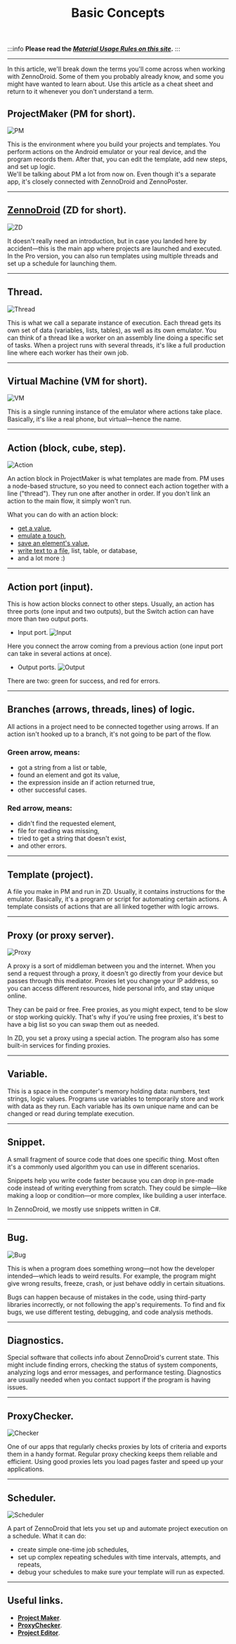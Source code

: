 ﻿---
sidebar_position: 2
slug: /basicterms
title: Basic Concepts
description: The main terms in ZennoDroid.
---  

:::info **Please read the [*Material Usage Rules on this site*](./Disclaimer).**
:::
_______________________________________________
In this article, we'll break down the terms you'll come across when working with ZennoDroid. Some of them you probably already know, and some you might have wanted to learn about. Use this article as a cheat sheet and return to it whenever you don't understand a term.

## ProjectMaker (PM for short).
![PM](./assets/BasicTerms/BasicTerms_pic1.png)  

This is the environment where you build your projects and templates. You perform actions on the Android emulator or your real device, and the program records them. After that, you can edit the template, add new steps, and set up logic.  
We'll be talking about PM a lot from now on. Even though it's a separate app, it's closely connected with ZennoDroid and ZennoPoster.
_______________________________________________
## [ZennoDroid](https://zennolab.com/ru/products/zennodroid/) (ZD for short).
![ZD](./assets/BasicTerms/BasicTerms_pic2.png)  

It doesn't really need an introduction, but in case you landed here by accident—this is the main app where projects are launched and executed. In the Pro version, you can also run templates using multiple threads and set up a schedule for launching them.
_______________________________________________
## Thread.
![Thread](./assets/BasicTerms/BasicTerms_pic5.png)  

This is what we call a separate instance of execution. Each thread gets its own set of data (variables, lists, tables), as well as its own emulator. You can think of a thread like a worker on an assembly line doing a specific set of tasks. When a project runs with several threads, it's like a full production line where each worker has their own job.
_______________________________________________
## Virtual Machine (VM for short).
![VM](./assets/BasicTerms/BasicTerms_pic4.png)  

This is a single running instance of the emulator where actions take place. Basically, it's like a real phone, but virtual—hence the name.
_______________________________________________
## Action (block, cube, step).
![Action](./assets/BasicTerms/BasicTerms_pic3.png)  

An action block in ProjectMaker is what templates are made from. PM uses a node-based structure, so you need to connect each action together with a line ("thread"). They run one after another in order. If you don't link an action to the main flow, it simply won't run.

What you can do with an action block:
- [get a value](Android/ProLite/GetValue),
- [emulate a touch](Android/ProLite/Touch_Emulation),
- [save an element's value](Android/ProLite/SetValue),
- [write text to a file](Data/Text), list, table, or database,
- and a lot more :)
_______________________________________________
## Action port (input).
This is how action blocks connect to other steps. Usually, an action has three ports (one input and two outputs), but the Switch action can have more than two output ports.
- Input port.
![Input](./assets/BasicTerms/BasicTerms_pic6.png)  

Here you connect the arrow coming from a previous action (one input port can take in several actions at once).
- Output ports.
![Output](./assets/BasicTerms/BasicTerms_pic7.png)  

There are two: green for success, and red for errors.
_______________________________________________
## Branches (arrows, threads, lines) of logic.
All actions in a project need to be connected together using arrows. If an action isn't hooked up to a branch, it's not going to be part of the flow.
### Green arrow, means:
- got a string from a list or table,
- found an element and got its value,
- the expression inside an if action returned true,
- other successful cases.
### Red arrow, means:
- didn't find the requested element,
- file for reading was missing,
- tried to get a string that doesn't exist,
- and other errors.
_______________________________________________
## Template (project).
A file you make in PM and run in ZD. Usually, it contains instructions for the emulator. Basically, it's a program or script for automating certain actions. A template consists of actions that are all linked together with logic arrows.
_______________________________________________
## Proxy (or proxy server).
![Proxy](./assets/BasicTerms/BasicTerms_pic8.png)  

A proxy is a sort of middleman between you and the internet. When you send a request through a proxy, it doesn't go directly from your device but passes through this mediator. Proxies let you change your IP address, so you can access different resources, hide personal info, and stay unique online.

They can be paid or free. Free proxies, as you might expect, tend to be slow or stop working quickly. That's why if you're using free proxies, it's best to have a big list so you can swap them out as needed.

In ZD, you set a proxy using a special action. The program also has some built-in services for finding proxies.
_______________________________________________
## Variable.
This is a space in the computer's memory holding data: numbers, text strings, logic values. Programs use variables to temporarily store and work with data as they run. Each variable has its own unique name and can be changed or read during template execution.
_______________________________________________
## Snippet.
A small fragment of source code that does one specific thing. Most often it's a commonly used algorithm you can use in different scenarios.

Snippets help you write code faster because you can drop in pre-made code instead of writing everything from scratch. They could be simple—like making a loop or condition—or more complex, like building a user interface.

In ZennoDroid, we mostly use snippets written in C#.
_______________________________________________
## Bug.
![Bug](./assets/BasicTerms/BasicTerms_pic9.jpg)  

This is when a program does something wrong—not how the developer intended—which leads to weird results. For example, the program might give wrong results, freeze, crash, or just behave oddly in certain situations.

Bugs can happen because of mistakes in the code, using third-party libraries incorrectly, or not following the app's requirements. To find and fix bugs, we use different testing, debugging, and code analysis methods.
_______________________________________________
## Diagnostics.
Special software that collects info about ZennoDroid's current state. This might include finding errors, checking the status of system components, analyzing logs and error messages, and performance testing. Diagnostics are usually needed when you contact support if the program is having issues.
_______________________________________________
## ProxyChecker.
![Checker](./assets/BasicTerms/BasicTerms_pic10.png)  

One of our apps that regularly checks proxies by lots of criteria and exports them in a handy format. Regular proxy checking keeps them reliable and efficient. Using good proxies lets you load pages faster and speed up your applications.
_______________________________________________
## Scheduler.
![Scheduler](./assets/BasicTerms/BasicTerms_pic11.png)  

A part of ZennoDroid that lets you set up and automate project execution on a schedule. What it can do:
- create simple one-time job schedules,
- set up complex repeating schedules with time intervals, attempts, and repeats,
- debug your schedules to make sure your template will run as expected.
_______________________________________________
## Useful links.
- [**Project Maker**](pm/Welcome_PM).
- [**ProxyChecker**](get-started/ProxyCheckerZD).
- [**Project Editor**](category/редактор-проектов).